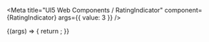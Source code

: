 
<Meta
  title="UI5 Web Components / RatingIndicator"
  component={RatingIndicator}
  args={{
    value: 3
  }}
/>

<DocsHeader />

<Canvas>
  <Story name="Default">
    {(args) => {
      return <RatingIndicator {...args} />;
    }}
  </Story>
</Canvas>

<ArgsTable story="." />

